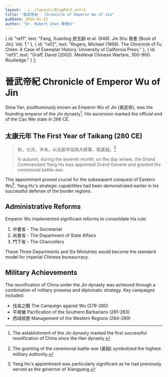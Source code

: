 ```yaml
---
layout: ../../layouts/BlogPost.astro
title: "晉武帝紀 - Chronicle of Emperor Wu of Jin"
pubDate: 2024-01-22
author: "Dr. Robert Chen 陳博士"
---
```



  {
    id: "ref1",
    text: "Fang, Xuanling 房玄齡 et al. (648). Jin Shu 晉書 [Book of Jin]. Vol. 1."
  },
  {
    id: "ref2",
    text: "Rogers, Michael (1968). The Chronicle of Fu Chien: A Case of Exemplar History. University of California Press."
  },
  {
    id: "ref3",
    text: "Graff, David (2002). Medieval Chinese Warfare, 300-900. Routledge."
  }
];

# 晉武帝紀 Chronicle of Emperor Wu of Jin

<span className="annotation" data-note="司馬炎 (236-290), born in Luoyang, was the grandson of the famous Sima Yi">Sima Yan</span>, posthumously known as Emperor Wu of Jin (晉武帝), was the founding emperor of the Jin dynasty[^ref1]. His ascension marked the <span className="annotation" data-note="This transition represented the formal end of the Three Kingdoms period">official end of the Cao Wei state</span> in 266 CE.

## 太康元年 The First Year of Taikang (280 CE)

> 秋，七月，辛未，以太尉羊祜為大將軍、假黃鉞。[^ref2]
>
> In autumn, during the seventh month, on the day xinwei, the Grand Commandant Yang Hu was appointed Grand General and granted the ceremonial battle-axe.

This appointment proved crucial for the <span className="annotation" data-note="The military campaign against Wu lasted from 279 to 280 CE">subsequent conquest of Eastern Wu</span>[^ref3]. Yang Hu's strategic capabilities had been demonstrated earlier in his successful defense of the border regions.

## Administrative Reforms

Emperor Wu implemented significant reforms to consolidate his rule:

1. 中書省 - The Secretariat
2. 尚書省 - The Department of State Affairs
3. 門下省 - The Chancellery

These <span className="annotation" data-note="This administrative system would influence Chinese bureaucracy for centuries">Three Departments and Six Ministries</span> would become the standard model for imperial Chinese bureaucracy.

## Military Achievements

The reunification of China under the Jin dynasty was achieved through a combination of military prowess and diplomatic strategy. Key campaigns included:

- 伐吳之戰 The Campaign against Wu (279-280)
- 平南蠻 Pacification of the Southern Barbarians (281-283)
- 西域經營 Management of the Western Regions (284-289)

<References references={references} />

[^ref1]: The establishment of the Jin dynasty marked the first successful reunification of China since the Han dynasty.
[^ref2]: The granting of the ceremonial battle-axe (黃鉞) symbolized the highest military authority.
[^ref3]: Yang Hu's appointment was particularly significant as he had previously served as the governor of Xiangyang.